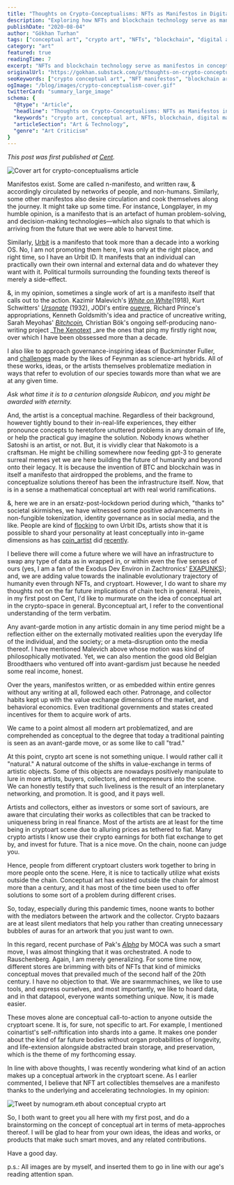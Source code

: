```yaml
---
title: "Thoughts on Crypto-Conceptualisms: NFTs as Manifestos in Digital Art"
description: "Exploring how NFTs and blockchain technology serve as manifestos in conceptual art, examining the intersection of crypto culture, digital collectibles, and avant-garde artistic movements from Malevich to modern crypto artists."
publishDate: "2020-08-04"
author: "Gökhan Turhan"
tags: ["conceptual art", "crypto art", "NFTs", "blockchain", "digital art", "manifestos", "avant-garde", "cryptocurrency", "collectibles"]
category: "art"
featured: true
readingTime: 7
excerpt: "NFTs and blockchain technology serve as manifestos in conceptual art, bridging traditional avant-garde movements with contemporary crypto culture. This analysis explores how digital collectibles function as conceptual call-to-action pieces, examining artists from Malevich to modern crypto creators."
originalUrl: "https://gokhan.substack.com/p/thoughts-on-crypto-conceptualisms"
seoKeywords: ["crypto conceptual art", "NFT manifestos", "blockchain art theory", "digital art collectibles", "crypto art analysis", "conceptual cryptocurrency", "avant-garde blockchain", "NFT philosophy", "crypto cultural evolution"]
ogImage: "/blog/images/crypto-conceptualism-cover.gif"
twitterCard: "summary_large_image"
schema: {
  "@type": "Article",
  "headline": "Thoughts on Crypto-Conceptualisms: NFTs as Manifestos in Digital Art",
  "keywords": "crypto art, conceptual art, NFTs, blockchain, digital manifestos, avant-garde",
  "articleSection": "Art & Technology",
  "genre": "Art Criticism"
}
---
```


*This post was first published at [Cent](https://beta.cent.co/+3vuawt).*

![Cover art for crypto-conceptualisms article](/blog/images/crypto-conceptualism-cover.gif)

Manifestos exist. Some are called n-manifesto, and written raw, & accordingly circulated by networks of people, and non-humans. Similarly, some other manifestos also desire circulation and cook themselves along the journey. It might take up some time. For instance, Longplayer, in my humble opinion, is a manifesto that is an artefact of human problem-solving, and decision-making technologies—which also signals to that which is arriving from the future that we were able to harvest time.

Similarly, [Urbit](https://urbit.org/) is a manifesto that took more than a decade into a working OS. No, I am not promoting them here, I was only at the right place, and right time, so I have an Urbit ID. It manifests that an individual can practically own their own internal and external data and do whatever they want with it. Political turmoils surrounding the founding texts thereof is merely a side-effect.

&, in my opinion, sometimes a single work of art is a manifesto itself that calls out to the action. Kazimir Malevich's *[White on White](https://www.moma.org/collection/works/80385)*(1918), Kurt Schwitters' *[Ursonate](http://www.jaapblonk.com/Texts/ursonatewords.html)* (1932), JODI's entire [ouevre](https://wwwwwwwww.jodi.org/), Richard Prince's appropriations, Kenneth Goldsmith's idea and practice of uncreative writing, Sarah Meyohas' *[Bitchcoin](http://www.sarahmeyohas.com/bitchcoin),* Christian Bök's ongoing self-producing nano-writing project _[The Xenotext](https://www.americanscientist.org/blog/science-culture/the-making-of-a-xenotext) _are the ones that ping my firstly right now, over which I have been obssessed more than a decade.

I also like to approach governance-inspiring ideas of Buckminster Fuller, and [challenges](https://en.wikipedia.org/wiki/IBM_(atoms)) made by the likes of Feynman as science-art hybrids. All of these works, ideas, or the artists themselves problematize mediation in ways that refer to evolution of our species towards more than what we are at any given time.

*Ask what time it is to a centurion alongside Rubicon, and you might be awarded with eternity.*

And, the artist is a conceptual machine. Regardless of their background, however tightly bound to their in-real-life experiences, they either pronounce concepts to heretofore unuttered problems in any domain of life, or help the practical guy imagine the solution. Nobody knows whether Satoshi is an artist, or not. But, it is vividly clear that Nakomoto is a craftsman. He might be chilling somewhere now feeding gpt-3 to generate surreal memes yet we are here building the future of humanity and beyond onto their legacy. It is because the invention of BTC and blockchain was in itself a manifesto that airdropped the problems, and the frame to conceptualize solutions thereof has been the infrastructure itself. Now, that is in a sense a mathematical conceptual art with real world ramifications.

&, here we are in an ersatz-post-lockdown period during which, "thanks to" societal skirmishes, we have witnessed some positive advancements in non-fungible tokenization, identity governance as in social media, and the like. People are kind of [flocking](https://twitter.com/urbit_metrics) to own Urbit IDs, artists show that it is possible to shard your personality at least conceptually into in-game dimensions as has [coin_artist](https://twitter.com/coin_artist) did [recently](https://medium.com/@coin_artist_17801/why-i-turned-myself-into-an-nft-6fe08cb7aca8).

I believe there will come a future where we will have an infrastructure to swap any type of data as in wrapped in, or within even the five senses of ours (yes, I am a fan of the Exodus Dev Environ in Zachtronics' [EXAPUNKS](http://www.zachtronics.com/exapunks/)); and, we are adding value towards the inalinable evolutionary trajectory of humanity even through NFTs, and cryptoart. However, I do want to share my thoughts not on the far future implications of chain tech in general. Herein, in my first post on Cent, I'd like to murmurate on the idea of conceptual art in the crypto-space in general. Byconceptual art, I refer to the conventional understanding of the term verbatim.

Any avant-garde motion in any artistic domain in any time period might be a reflection either on the externally motivated realities upon the everyday life of the individual, and the society; or a meta-disruption onto the media thereof. I have mentioned Malevich above whose motion was kind of philosophically motivated. Yet, we can also mention the good old Belgian Broodthaers who ventured off into avant-gardism just because he needed some real income, honest.

Over the years, manifestos written, or as embedded within entire genres without any writing at all, followed each other. Patronage, and collector habits kept up with the value exchange dimensions of the market, and behavioral economics. Even traditional governments and states created incentives for them to acquire work of arts.

We came to a point almost all modern art problematized, and are comprehended as conceptual to the degree that today a traditional painting is seen as an avant-garde move, or as some like to call "trad."

At this point, crypto art scene is not something unique. I would rather call it "natural." A natural outcome of the shifts in value-exchange in terms of artistic objects. Some of this objects are nowadays positively manipulate to lure in more artists, buyers, collectors, and entrepreneurs into the scene. We can honestly testify that such liveliness is the result of an interplanetary networking, and promotion. It is good, and it pays well.

Artists and collectors, either as investors or some sort of saviours, are aware that circulating their works as collectibles that can be tracked to uniqueness bring in real finance. Most of the artists are at least for the time being in cryptoart scene due to alluring prices as tethered to fiat. Many crypto artists I know use their crypto earnings for both fiat exchange to get by, and invest for future. That is a nice move. On the chain, noone can judge you.

Hence, people from different cryptoart clusters work together to bring in more people onto the scene. Here, it is nice to tactically utilize what exists outside the chain. Conceptual art has existed outside the chain for almost more than a century, and it has most of the time been used to offer solutions to some sort of a problem during different crises.

So, today, especially during this pandemic times, noone wants to bother with the mediators between the artwork and the collector. Crypto bazaars are at least silent mediators that help you rather than creating unnecessary bubbles of auras for an artwork that you just want to own.

In this regard, recent purchase of Pak's *[Alpha](https://opensea.io/assets/0xb932a70a57673d89f4acffbe830e8ed7f75fb9e0/7713)* by MOCA was such a smart move, I was almost thingking that it was orchestrated. A node to Rauschenberg. Again, I am merely generalizing. For some time now, different stores are brimming with bits of NFTs that kind of mimicks conceptual moves that prevailed much of the second half of the 20th century. I have no objection to that. We are swarmmachines, we like to use tools, and express ourselves, and most importantly, we like to hoard data, and in that datapool, everyone wants something unique. Now, it is made easier.

These moves alone are conceptual call-to-action to anyone outside the cryptoart scene. It is, for sure, not specific to art. For example, I mentioned coinartist's self-niftification into shards into a game. It makes one ponder about the kind of far future bodies without organ probabilities of longevity, and life-extension alongside abstracted brain storage, and preservation, which is the theme of my forthcoming essay.

In line with above thoughts, I was recently wondering what kind of an action makes up a conceptual artwork in the cryptoart scene. As I earlier commented, I believe that NFT art collectibles themselves are a manifesto thanks to the underlying and accelerating technologies. In my opinion:

![Tweet by numogram.eth about conceptual crypto art](/blog/images/numogram-tweet.png)

So, I both want to greet you all here with my first post, and do a brainstorming on the concept of conceptual art in terms of meta-approches thereof. I will be glad to hear from your own ideas, the ideas and works, or products that make such smart moves, and any related contributions.

Have a good day.

p.s.: All images are by myself, and inserted them to go in line with our age's reading attention span.